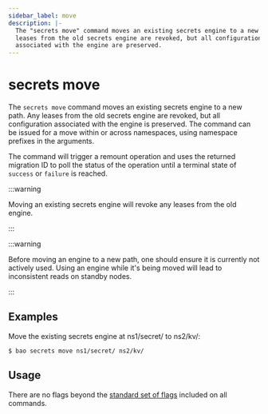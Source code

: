 ```yaml
---
sidebar_label: move
description: |-
  The "secrets move" command moves an existing secrets engine to a new path. All
  leases from the old secrets engine are revoked, but all configurations
  associated with the engine are preserved.
---
```


# secrets move

The `secrets move` command moves an existing secrets engine to a new path. Any
leases from the old secrets engine are revoked, but all configuration associated
with the engine is preserved. The command can be issued for a move within or
across namespaces, using namespace prefixes in the arguments.

The command will trigger a remount operation and uses the returned migration ID
to poll the status of the operation until a terminal state of `success` or
`failure` is reached.

:::warning

Moving an existing secrets engine will revoke any leases from the old engine.

:::

:::warning

Before moving an engine to a new path, one should ensure it is currently not
actively used. Using an engine while it's being moved will lead to inconsistent
reads on standby nodes.

:::

## Examples

Move the existing secrets engine at ns1/secret/ to ns2/kv/:

```shell-session
$ bao secrets move ns1/secret/ ns2/kv/
```

## Usage

There are no flags beyond the [standard set of flags](../index.mdx)
included on all commands.
